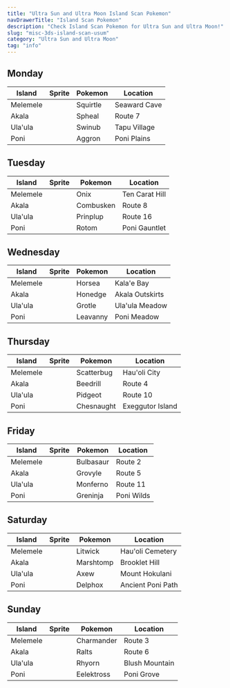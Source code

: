 ```yaml
---
title: "Ultra Sun and Ultra Moon Island Scan Pokemon"
navDrawerTitle: "Island Scan Pokemon"
description: "Check Island Scan Pokemon for Ultra Sun and Ultra Moon!"
slug: "misc-3ds-island-scan-usum"
category: "Ultra Sun and Ultra Moon"
tag: "info"
---
```


## Monday

| Island   | Sprite                         | Pokemon  | Location     |
| -------- | ------------------------------ | -------- | ------------ |
| Melemele | <PixelImage name='Squirtle' /> | Squirtle | Seaward Cave |
| Akala    | <PixelImage name='Spheal' />   | Spheal   | Route 7      |
| Ula'ula  | <PixelImage name='Swinub' />   | Swinub   | Tapu Village |
| Poni     | <PixelImage name='Aggron' />   | Aggron   | Poni Plains  |

## Tuesday

| Island   | Sprite                          | Pokemon   | Location       |
| -------- | ------------------------------- | --------- | -------------- |
| Melemele | <PixelImage name='Onix' />      | Onix      | Ten Carat Hill |
| Akala    | <PixelImage name='Combusken' /> | Combusken | Route 8        |
| Ula'ula  | <PixelImage name='Prinplup' />  | Prinplup  | Route 16       |
| Poni     | <PixelImage name='Rotom' />     | Rotom     | Poni Gauntlet  |

## Wednesday

| Island   | Sprite                         | Pokemon  | Location        |
| -------- | ------------------------------ | -------- | --------------- |
| Melemele | <PixelImage name='Horsea' />   | Horsea   | Kala'e Bay      |
| Akala    | <PixelImage name='Honedge' />  | Honedge  | Akala Outskirts |
| Ula'ula  | <PixelImage name='Grotle' />   | Grotle   | Ula'ula Meadow  |
| Poni     | <PixelImage name='Leavanny' /> | Leavanny | Poni Meadow     |

## Thursday

| Island   | Sprite                           | Pokemon    | Location         |
| -------- | -------------------------------- | ---------- | ---------------- |
| Melemele | <PixelImage name='Scatterbug' /> | Scatterbug | Hau'oli City     |
| Akala    | <PixelImage name='Beedrill' />   | Beedrill   | Route 4          |
| Ula'ula  | <PixelImage name='Pidgeot' />    | Pidgeot    | Route 10         |
| Poni     | <PixelImage name='Chesnaught' /> | Chesnaught | Exeggutor Island |

## Friday

| Island   | Sprite                          | Pokemon   | Location   |
| -------- | ------------------------------- | --------- | ---------- |
| Melemele | <PixelImage name='Bulbasaur' /> | Bulbasaur | Route 2    |
| Akala    | <PixelImage name='Grovyle' />   | Grovyle   | Route 5    |
| Ula'ula  | <PixelImage name='Monferno' />  | Monferno  | Route 11   |
| Poni     | <PixelImage name='Greninja' />  | Greninja  | Poni Wilds |

## Saturday

| Island   | Sprite                          | Pokemon   | Location          |
| -------- | ------------------------------- | --------- | ----------------- |
| Melemele | <PixelImage name='Litwick' />   | Litwick   | Hau'oli Cemetery  |
| Akala    | <PixelImage name='Marshtomp' /> | Marshtomp | Brooklet Hill     |
| Ula'ula  | <PixelImage name='Axew' />      | Axew      | Mount Hokulani    |
| Poni     | <PixelImage name='Delphox' />   | Delphox   | Ancient Poni Path |

## Sunday

| Island   | Sprite                           | Pokemon    | Location       |
| -------- | -------------------------------- | ---------- | -------------- |
| Melemele | <PixelImage name='Charmander' /> | Charmander | Route 3        |
| Akala    | <PixelImage name='Ralts' />      | Ralts      | Route 6        |
| Ula'ula  | <PixelImage name='Rhyorn' />     | Rhyorn     | Blush Mountain |
| Poni     | <PixelImage name='Eelektross' /> | Eelektross | Poni Grove     |
